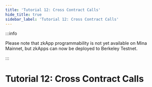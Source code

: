 ```yaml
---
title: 'Tutorial 12: Cross Contract Calls'
hide_title: true
sidebar_label: 'Tutorial 12: Cross Contract Calls'
---
```


:::info

Please note that zkApp programmability is not yet available on Mina Mainnet, but
zkApps can now be deployed to Berkeley Testnet.

:::


# Tutorial 12: Cross Contract Calls
